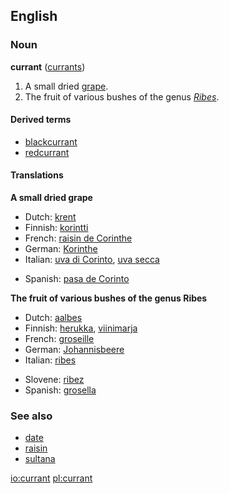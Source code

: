 ==English==
===Noun===
'''currant''' ([[currants]])

# A small dried [[grape]].
# The fruit of various bushes of the genus ''[[Ribes]]''.

====Derived terms====
*[[blackcurrant]]
*[[redcurrant]]

====Translations====
'''A small dried grape'''
{{top}}
*Dutch: [[krent]] {{f}}
*Finnish:  [[korintti]]
*French: [[raisin de Corinthe]] {{m}}
*German:  [[Korinthe]] {{f}}
*Italian: [[uva di Corinto]], [[uva secca]]
{{mid}}
*Spanish: [[pasa de Corinto]]
{{bottom}}

'''The fruit of various bushes of the genus Ribes'''
{{top}}
*Dutch: [[aalbes]] {{f}}
*Finnish:  [[herukka]], [[viinimarja]]
*French: [[groseille]] {{f}}
*German:  [[Johannisbeere]] {{f}}
*Italian: [[ribes]]
{{mid}}
*Slovene: [[ribez]] {{m}}
*Spanish: [[grosella]]
{{bottom}}

===See also===
*[[date]]
*[[raisin]]
*[[sultana]]

[[io:currant]]
[[pl:currant]]